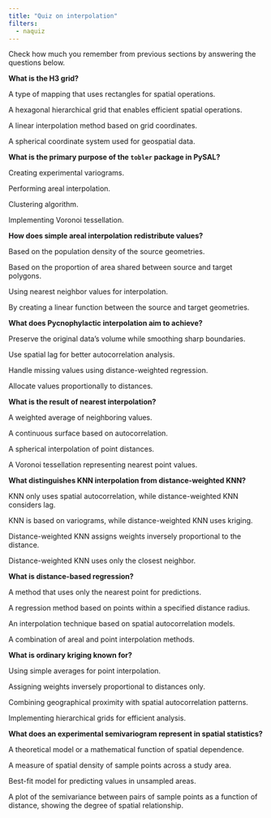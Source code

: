 ```yaml
---
title: "Quiz on interpolation"
filters:
  - naquiz
---
```


Check how much you remember from previous sections by answering the questions below.

:::::{.question}
**What is the H3 grid?**

::::{.choices}

:::{.choice}
A type of mapping that uses rectangles for spatial operations.
:::

:::{.choice .correct-choice}
A hexagonal hierarchical grid that enables efficient spatial operations.
:::

:::{.choice}
A linear interpolation method based on grid coordinates.
:::

:::{.choice}
A spherical coordinate system used for geospatial data.
:::

::::
:::::


:::::{.question}
**What is the primary purpose of the `tobler` package in PySAL?**

::::{.choices}

:::{.choice}
Creating experimental variograms.
:::

:::{.choice .correct-choice}
Performing areal interpolation.
:::

:::{.choice}
Clustering algorithm.
:::

:::{.choice}
Implementing Voronoi tessellation.
:::

::::
:::::

:::::{.question}
**How does simple areal interpolation redistribute values?**

::::{.choices}

:::{.choice}
Based on the population density of the source geometries.
:::

:::{.choice .correct-choice}
Based on the proportion of area shared between source and target polygons.
:::

:::{.choice}
Using nearest neighbor values for interpolation.
:::

:::{.choice}
By creating a linear function between the source and target geometries.
:::

::::
:::::

:::::{.question}
**What does Pycnophylactic interpolation aim to achieve?**

::::{.choices}

:::{.choice .correct-choice}
Preserve the original data's volume while smoothing sharp boundaries.
:::

:::{.choice}
Use spatial lag for better autocorrelation analysis.
:::

:::{.choice}
Handle missing values using distance-weighted regression.
:::

:::{.choice}
Allocate values proportionally to distances.
:::

::::
:::::

:::::{.question}
**What is the result of nearest interpolation?**

::::{.choices}

:::{.choice}
A weighted average of neighboring values.
:::

:::{.choice}
A continuous surface based on autocorrelation.
:::

:::{.choice}
A spherical interpolation of point distances.
:::

:::{.choice .correct-choice}
A Voronoi tessellation representing nearest point values.
:::

::::
:::::



:::::{.question}
**What distinguishes KNN interpolation from distance-weighted KNN?**

::::{.choices}

:::{.choice}
KNN only uses spatial autocorrelation, while distance-weighted KNN considers lag.
:::

:::{.choice}
KNN is based on variograms, while distance-weighted KNN uses kriging.
:::

:::{.choice .correct-choice}
Distance-weighted KNN assigns weights inversely proportional to the distance.
:::

:::{.choice}
Distance-weighted KNN uses only the closest neighbor.
:::

::::
:::::

:::::{.question}
**What is distance-based regression?**

::::{.choices}

:::{.choice}
A method that uses only the nearest point for predictions.
:::

:::{.choice .correct-choice}
A regression method based on points within a specified distance radius.
:::

:::{.choice}
An interpolation technique based on spatial autocorrelation models.
:::

:::{.choice}
A combination of areal and point interpolation methods.
:::

::::
:::::

:::::{.question}
**What is ordinary kriging known for?**

::::{.choices}

:::{.choice}
Using simple averages for point interpolation.
:::

:::{.choice}
Assigning weights inversely proportional to distances only.
:::

:::{.choice .correct-choice}
Combining geographical proximity with spatial autocorrelation patterns.
:::

:::{.choice}
Implementing hierarchical grids for efficient analysis.
:::

::::
:::::


:::::{.question}
**What does an experimental semivariogram represent in spatial statistics?**

::::{.choices}

:::{.choice}
A theoretical model or a mathematical function of spatial dependence.
:::

:::{.choice}
A measure of spatial density of sample points across a study area.
:::

:::{.choice}
Best-fit model for predicting values in unsampled areas.
:::

:::{.choice .correct-choice}
A plot of the semivariance between pairs of sample points as a function of distance, showing the degree of spatial relationship.
:::

::::
:::::
